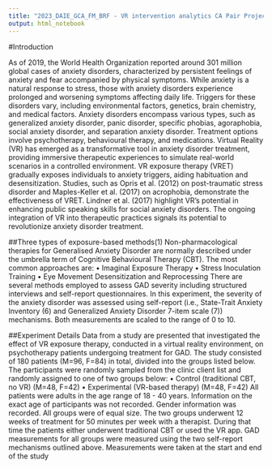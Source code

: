 ```yaml
---
title: "2023_DAIE_GCA_FM_BRF - VR intervention analytics CA Pair Project."
output: html_notebook
---
```


#Introduction

As of 2019, the World Health Organization reported around 301 million global cases of anxiety disorders, characterized by persistent feelings of anxiety and fear accompanied by physical symptoms. While anxiety is a natural response to stress, those with anxiety disorders experience prolonged and worsening symptoms affecting daily life. Triggers for these disorders vary, including environmental factors, genetics, brain chemistry, and medical factors.
Anxiety disorders encompass various types, such as generalized anxiety disorder, panic disorder, specific phobias, agoraphobia, social anxiety disorder, and separation anxiety disorder. Treatment options involve psychotherapy, behavioural therapy, and medications.
Virtual Reality (VR) has emerged as a transformative tool in anxiety disorder treatment, providing immersive therapeutic experiences to simulate real-world scenarios in a controlled environment. VR exposure therapy (VRET) gradually exposes individuals to anxiety triggers, aiding habituation and desensitization. Studies, such as Opris et al. (2012) on post-traumatic stress disorder and Maples-Keller et al. (2017) on acrophobia, demonstrate the effectiveness of VRET. Lindner et al. (2017) highlight VR's potential in enhancing public speaking skills for social anxiety disorders. The ongoing integration of VR into therapeutic practices signals its potential to revolutionize anxiety disorder treatment.

##Three types of exposure-based methods(1)
Non-pharmacological therapies for Generalised Anxiety Disorder are normally described under the umbrella term of Cognitive Behavioural Therapy (CBT). The most common approaches are:
•	Imaginal Exposure Therapy
•	Stress Inoculation Training
•	Eye Movement Desensitization and Reprocessing
There are several methods employed to assess GAD severity including structured interviews and self-report questionnaires. In this experiment, the severity of the anxiety disorder was assessed using self-report (i.e., State-Trait Anxiety Inventory (6) and Generalized Anxiety Disorder 7-item scale (7)) mechanisms. Both measurements are scaled to the range of 0 to 10.

##Experiment Details
Data from a study are presented that investigated the effect of VR exposure therapy, conducted in a virtual reality environment, on psychotherapy patients undergoing treatment for GAD.
The study consisted of 180 patients (M=96, F=84) in total, divided into the groups listed below. The participants were randomly sampled from the clinic client list and randomly assigned to one of two groups below:
•	Control (traditional CBT, no VR) (M=48, F=42)
•	Experimental (VR-based therapy) (M=48, F=42)
All patients were adults in the age range of 18 - 40 years. Information on the exact age of participants was not recorded. Gender information was recorded. All groups were of equal size. The two groups underwent 12 weeks of treatment for 50 minutes per week with a therapist. During that time the patients either underwent traditional CBT or used the VR app. GAD measurements for all groups were measured using the two self-report mechanisms outlined above. Measurements were taken at the start and end of the study

